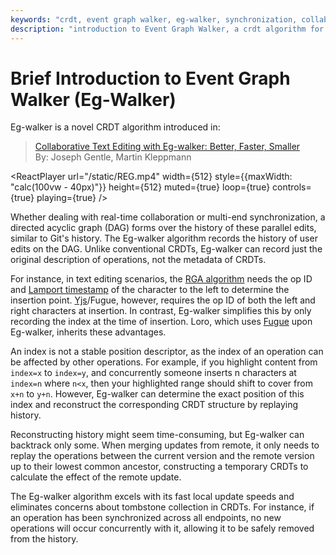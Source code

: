 ```yaml
---
keywords: "crdt, event graph walker, eg-walker, synchronization, collaboration"
description: "introduction to Event Graph Walker, a crdt algorithm for real-time collaboration and synchronization."
---
```


# Brief Introduction to Event Graph Walker (Eg-Walker)

Eg-walker is a novel CRDT algorithm introduced in:

> [Collaborative Text Editing with Eg-walker: Better, Faster, Smaller](https://arxiv.org/abs/2409.14252)  
> By: Joseph Gentle, Martin Kleppmann


<ReactPlayer
  url="/static/REG.mp4"
  width={512}
  style={{maxWidth: "calc(100vw - 40px)"}}
  height={512}
  muted={true}
  loop={true}
  controls={true}
  playing={true}
/>

Whether dealing with real-time collaboration or multi-end synchronization, a 
directed acyclic graph (DAG) forms over the history of these parallel edits,
similar to Git's history. The Eg-walker algorithm records the history of user edits
on the DAG. Unlike conventional CRDTs, Eg-walker can record just the original description
of operations, not the metadata of CRDTs.

For instance, in text editing scenarios, the [RGA algorithm] needs the op ID and
[Lamport timestamp][Lamport] of the character to the left to determine the
insertion point. [Yjs]/Fugue, however, requires the op ID of both the left and
right characters at insertion. In contrast, Eg-walker simplifies this by only
recording the index at the time of insertion. Loro, which uses [Fugue] upon Eg-walker,
inherits these advantages.

An index is not a stable position descriptor, as the index of an operation can
be affected by other operations. For example, if you highlight content from
`index=x` to `index=y`, and concurrently someone inserts n characters at
`index=n` where `n<x`, then your highlighted range should shift to cover from
`x+n` to `y+n`. However, Eg-walker can determine the exact position of this index and
reconstruct the corresponding CRDT structure by replaying history.

Reconstructing history might seem time-consuming, but Eg-walker can backtrack only
some. When merging updates from remote, it only needs to replay the operations 
between the current version and the remote version up to their lowest common ancestor,
constructing a temporary CRDTs to calculate the effect of the remote update.

The Eg-walker algorithm excels with its fast local update speeds and eliminates
concerns about tombstone collection in CRDTs. For instance, if an operation has
been synchronized across all endpoints, no new operations will occur
concurrently with it, allowing it to be safely removed from the history.

[Lamport]: https://en.wikipedia.org/wiki/Lamport_timestamp
[Fugue]: https://arxiv.org/abs/2305.00583
[RGA algorithm]: https://www.sciencedirect.com/science/article/abs/pii/S0743731510002716
[Yjs]: https://github.com/yjs/yjs
